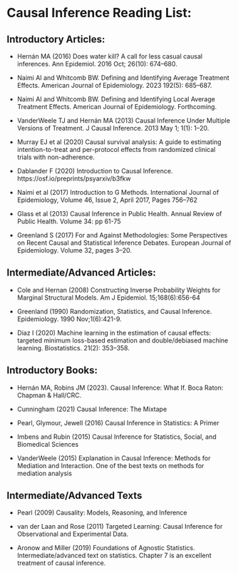 
<br>
<br>
<br>

# Causal Inference Reading List:

## Introductory Articles:

- Hernán MA (2016) Does water kill? A call for less casual causal inferences. Ann Epidemiol. 2016 Oct; 26(10): 674–680.

- Naimi AI and Whitcomb BW. Defining and Identifying Average Treatment Effects. American Journal of Epidemiology. 2023 192(5): 685–687.

- Naimi AI and Whitcomb BW. Defining and Identifying Local Average Treatment Effects. American Journal of Epidemiology. Forthcoming.

- VanderWeele TJ and Hernán MA (2013) Causal Inference Under Multiple Versions of Treatment. J Causal Inference. 2013 May 1; 1(1): 1–20.

- Murray EJ et al (2020) Causal survival analysis: A guide to estimating intention-to-treat and per-protocol effects from randomized clinical trials with non-adherence.

- Dablander F (2020) Introduction to Causal Inference. https://osf.io/preprints/psyarxiv/b3fkw

- Naimi et al (2017) Introduction to G Methods. International Journal of Epidemiology, Volume 46, Issue 2, April 2017, Pages 756–762

- Glass et al (2013) Causal Inference in Public Health. Annual Review of Public Health. Volume 34: pp 61-75

- Greenland S (2017) For and Against Methodologies: Some Perspectives on Recent Causal and Statistical Inference Debates. European Journal of Epidemiology. Volume 32, pages 3–20.

## Intermediate/Advanced Articles:

- Cole and Hernan (2008) Constructing Inverse Probability Weights for Marginal Structural Models. Am J Epidemiol. 15;168(6):656-64 

- Greenland (1990) Randomization, Statistics, and Causal Inference. Epidemiology. 1990 Nov;1(6):421-9.

- Diaz I (2020) Machine learning in the estimation of causal effects: targeted minimum loss-based estimation and double/debiased machine learning. Biostatistics. 21(2): 353–358.

<!-- Rudolph K et al (2023) All models are wrong, but which are useful? Comparing parametric and nonparametric estimation of causal effects in finite samples. Journal of Causal Inference. 11: 20230022 -->

## Introductory Books:

-	Hernán MA, Robins JM (2023). Causal Inference: What If. Boca Raton: Chapman & Hall/CRC. 

-	Cunningham (2021) Causal Inference: The Mixtape

- Pearl, Glymour, Jewell (2016) Causal Inference in Statistics: A Primer

- Imbens and Rubin (2015) Causal Inference for Statistics, Social, and Biomedical Sciences

- VanderWeele (2015) Explanation in Causal Inference: Methods for Mediation and Interaction. One of the best texts on methods for mediation analysis

## Intermediate/Advanced Texts

-	Pearl (2009) Causality: Models, Reasoning, and Inference

- van der Laan and Rose (2011) Targeted Learning: Causal Inference for Observational and Experimental Data.

- Aronow and Miller (2019) Foundations of Agnostic Statistics. Intermediate/advanced text on statistics. Chapter 7 is an excellent treatment of causal inference.